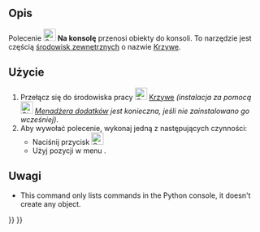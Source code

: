 <languages/>

{{Docnav/pl
|[[Curves_PasteSVG/pl|Wklej obiekt SVG]]
|[[Curves_AdjacentFaces/pl|AdjacentFaces]]
|[[Curves_Workbench/pl|środowisko pracy Krzywe]]
|IconL=Curves_PasteSVG.svg
|IconR=Curves_AdjacentFaces.svg
|IconC=Curves_workbench_icon.svg
}}

{{GuiCommand/pl
|Name=Curves ToConsole
|Name/pl=Krzywe: Na konsolę
|MenuLocation=Misc. → Objects to Console
|Workbenches=[[Curves_Workbench/pl|Krzywe]]
}}

<span id="Description"></span>
==Opis==

<div class="mw-translate-fuzzy">
Polecenie [[Image:Curves_ToConsole.svg|24px]] '''Na konsolę''' przenosi obiekty do konsoli. To narzędzie jest częścią [[External_workbenches/pl|środowisk zewnętrznych]] o nazwie [[Curves_Workbench/pl|Krzywe]].
</div>

<span id="Usage"></span>
==Użycie==

<div class="mw-translate-fuzzy">
# Przełącz się do środowiska pracy [[Image:Curves_workbench_icon.svg|24px]] [[Curves_Workbench/pl|Krzywe]] ''(instalacja za pomocą [[Image:Std_AddonMgr.svg|24px]] [[Std_AddonMgr/pl|Menadżera dodatków]] jest konieczna, jeśli nie zainstalowano go wcześniej)''.
# Aby wywołać polecenie, wykonaj jedną z następujących czynności:
#* Naciśnij przycisk [[Image:Curves_ToConsole.svg|24px]]
#* Użyj pozycji w menu {{MenuCommand|Misc. → Objects to Console}}.
</div>

<span id="Notes"></span>
==Uwagi==

<div lang="en" dir="ltr" class="mw-content-ltr">
* This command only lists commands in the Python console, it doesn't create any object.
</div>


{{Docnav/pl
|[[Curves_PasteSVG/pl|Wklej obiekt SVG]]
|[[Curves_AdjacentFaces/pl|AdjacentFaces]]
|[[Curves_Workbench/pl|środowisko pracy Krzywe]]
|IconL=Curves_PasteSVG.svg
|IconR=Curves_AdjacentFaces.svg
|IconC=Curves_workbench_icon.svg
}}

{{Curves Tools navi{{#translation:}}}}
{{Userdocnavi{{#translation:}}}}